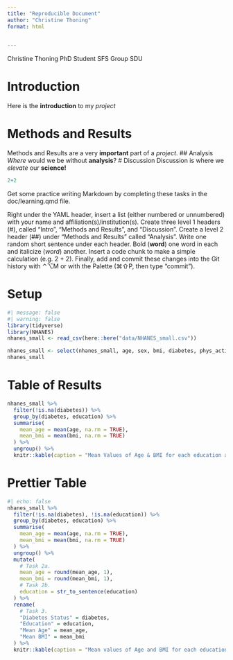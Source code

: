 ```yaml
---
title: "Reproducible Document"
author: "Christine Thoning"
format: html
  

---
```

Christine Thoning 
PhD Student 
SFS Group
SDU

# Introduction 
Here is the **introduction** to my *project*

# Methods and Results 
Methods and Results are a very **important** part of a *project*.
## Analysis
*Where* would we be without **analysis**?
# Discussion 
Discussion is where we *elevate* our **science!**

```r
2+2
```


Get some practice writing Markdown by completing these tasks in the doc/learning.qmd file.

Right under the YAML header, insert a list (either numbered or unnumbered) with your name and affiliation(s)/institution(s).
Create three level 1 headers (#), called “Intro”, “Methods and Results”, and “Discussion”.
Create a level 2 header (##) under “Methods and Results” called “Analysis”.
Write one random short sentence under each header. Bold (**word**) one word in each and italicize (*word*) another.
Insert a code chunk to make a simple calculation (e.g. 2 + 2).
Finally, add and commit these changes into the Git history with ⌃⌥M or with the Palette (⌘⇧P, then type “commit”).



# Setup 
```r
#| message: false
#| warning: false
library(tidyverse)
library(NHANES)
nhanes_small <- read_csv(here::here("data/NHANES_small.csv"))
```

```r
nhanes_small <- select(nhanes_small, age, sex, bmi, diabetes, phys_active, bp_sys_ave, bp_dia_ave, education)
nhanes_small
```

# Table of Results 

```r
nhanes_small %>%
  filter(!is.na(diabetes)) %>%
  group_by(diabetes, education) %>%
  summarise(
    mean_age = mean(age, na.rm = TRUE),
    mean_bmi = mean(bmi, na.rm = TRUE)
  ) %>%
  ungroup() %>%
  knitr::kable(caption = "Mean Values of Age & BMI for each education and diabetes status")
```

# Prettier Table 

```r
#| echo: false
nhanes_small %>%
  filter(!is.na(diabetes), !is.na(education)) %>%
  group_by(diabetes, education) %>%
  summarise(
    mean_age = mean(age, na.rm = TRUE),
    mean_bmi = mean(bmi, na.rm = TRUE)
  ) %>%
  ungroup() %>%
  mutate(
    # Task 2a.
    mean_age = round(mean_age, 1),
    mean_bmi = round(mean_bmi, 1),
    # Task 2b.
    education = str_to_sentence(education)
  ) %>%
  rename(
    # Task 3.
    "Diabetes Status" = diabetes,
    "Education" = education,
    "Mean Age" = mean_age,
    "Mean BMI" = mean_bmi
  ) %>%
  knitr::kable(caption = "Mean values of Age and BMI for each education and diabetes status.")
```

```r

```



